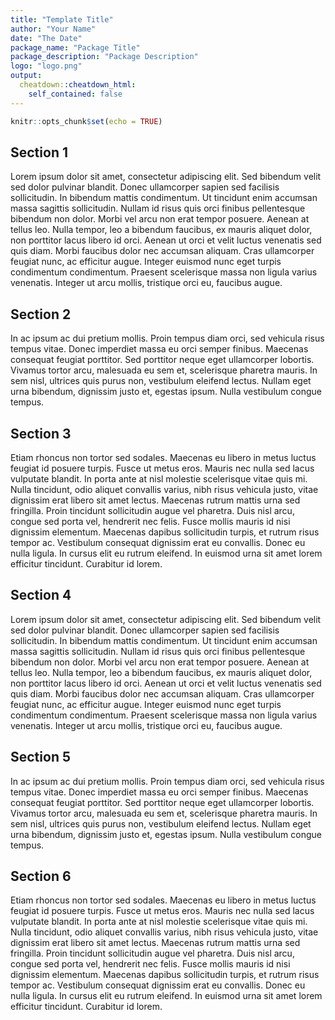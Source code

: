 ```yaml
---
title: "Template Title"
author: "Your Name"
date: "The Date"
package_name: "Package Title"
package_description: "Package Description"
logo: "logo.png"
output: 
  cheatdown::cheatdown_html:
    self_contained: false
---
```


```r
knitr::opts_chunk$set(echo = TRUE)
```

## Section 1

Lorem ipsum dolor sit amet, consectetur adipiscing elit. Sed bibendum velit sed dolor pulvinar blandit. Donec ullamcorper sapien sed facilisis sollicitudin. In bibendum mattis condimentum. Ut tincidunt enim accumsan massa sagittis sollicitudin. Nullam id risus quis orci finibus pellentesque bibendum non dolor. Morbi vel arcu non erat tempor posuere. Aenean at tellus leo. Nulla tempor, leo a bibendum faucibus, ex mauris aliquet dolor, non porttitor lacus libero id orci. Aenean ut orci et velit luctus venenatis sed quis diam. Morbi faucibus dolor nec accumsan aliquam. Cras ullamcorper feugiat nunc, ac efficitur augue. Integer euismod nunc eget turpis condimentum condimentum. Praesent scelerisque massa non ligula varius venenatis. Integer ut arcu mollis, tristique orci eu, faucibus augue.

## Section 2

In ac ipsum ac dui pretium mollis. Proin tempus diam orci, sed vehicula risus tempus vitae. Donec imperdiet massa eu orci semper finibus. Maecenas consequat feugiat porttitor. Sed porttitor neque eget ullamcorper lobortis. Vivamus tortor arcu, malesuada eu sem et, scelerisque pharetra mauris. In sem nisl, ultrices quis purus non, vestibulum eleifend lectus. Nullam eget urna bibendum, dignissim justo et, egestas ipsum. Nulla vestibulum congue tempus.

## Section 3

Etiam rhoncus non tortor sed sodales. Maecenas eu libero in metus luctus feugiat id posuere turpis. Fusce ut metus eros. Mauris nec nulla sed lacus vulputate blandit. In porta ante at nisl molestie scelerisque vitae quis mi. Nulla tincidunt, odio aliquet convallis varius, nibh risus vehicula justo, vitae dignissim erat libero sit amet lectus. Maecenas rutrum mattis urna sed fringilla. Proin tincidunt sollicitudin augue vel pharetra. Duis nisl arcu, congue sed porta vel, hendrerit nec felis. Fusce mollis mauris id nisi dignissim elementum. Maecenas dapibus sollicitudin turpis, et rutrum risus tempor ac. Vestibulum consequat dignissim erat eu convallis. Donec eu nulla ligula. In cursus elit eu rutrum eleifend. In euismod urna sit amet lorem efficitur tincidunt. Curabitur id lorem. 

## Section 4

Lorem ipsum dolor sit amet, consectetur adipiscing elit. Sed bibendum velit sed dolor pulvinar blandit. Donec ullamcorper sapien sed facilisis sollicitudin. In bibendum mattis condimentum. Ut tincidunt enim accumsan massa sagittis sollicitudin. Nullam id risus quis orci finibus pellentesque bibendum non dolor. Morbi vel arcu non erat tempor posuere. Aenean at tellus leo. Nulla tempor, leo a bibendum faucibus, ex mauris aliquet dolor, non porttitor lacus libero id orci. Aenean ut orci et velit luctus venenatis sed quis diam. Morbi faucibus dolor nec accumsan aliquam. Cras ullamcorper feugiat nunc, ac efficitur augue. Integer euismod nunc eget turpis condimentum condimentum. Praesent scelerisque massa non ligula varius venenatis. Integer ut arcu mollis, tristique orci eu, faucibus augue.

## Section 5

In ac ipsum ac dui pretium mollis. Proin tempus diam orci, sed vehicula risus tempus vitae. Donec imperdiet massa eu orci semper finibus. Maecenas consequat feugiat porttitor. Sed porttitor neque eget ullamcorper lobortis. Vivamus tortor arcu, malesuada eu sem et, scelerisque pharetra mauris. In sem nisl, ultrices quis purus non, vestibulum eleifend lectus. Nullam eget urna bibendum, dignissim justo et, egestas ipsum. Nulla vestibulum congue tempus.

## Section 6

Etiam rhoncus non tortor sed sodales. Maecenas eu libero in metus luctus feugiat id posuere turpis. Fusce ut metus eros. Mauris nec nulla sed lacus vulputate blandit. In porta ante at nisl molestie scelerisque vitae quis mi. Nulla tincidunt, odio aliquet convallis varius, nibh risus vehicula justo, vitae dignissim erat libero sit amet lectus. Maecenas rutrum mattis urna sed fringilla. Proin tincidunt sollicitudin augue vel pharetra. Duis nisl arcu, congue sed porta vel, hendrerit nec felis. Fusce mollis mauris id nisi dignissim elementum. Maecenas dapibus sollicitudin turpis, et rutrum risus tempor ac. Vestibulum consequat dignissim erat eu convallis. Donec eu nulla ligula. In cursus elit eu rutrum eleifend. In euismod urna sit amet lorem efficitur tincidunt. Curabitur id lorem. 


